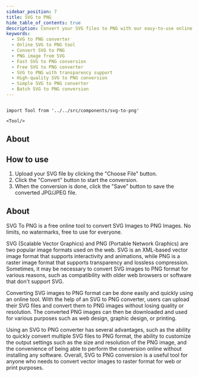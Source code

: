 ```yaml
---
sidebar_position: 7
title: SVG to PNG
hide_table_of_contents: true
description: Convert your SVG files to PNG with our easy-to-use online tool. Get high-quality PNG images from your SVG files, suitable for use on your website or any other project. Start converting your SVG files to PNG for free now and enjoy the benefits of faster loading times and better user experience.
keywords:
  - SVG to PNG converter
  - Online SVG to PNG tool
  - Convert SVG to PNG
  - PNG image from SVG
  - Fast SVG to PNG conversion
  - Free SVG to PNG converter
  - SVG to PNG with transparency support
  - High-quality SVG to PNG conversion
  - Simple SVG to PNG converter
  - Batch SVG to PNG conversion
---
```


```mdx-code-block

import Tool from '../../src/components/svg-to-png'

<Tool/>

```

## About

<h2 style={{ color: "#17c964" }}>How to use</h2>

1. Upload your SVG file by clicking the "Choose File" button.
2. Click the "Convert" button to start the conversion.
3. When the conversion is done, click the "Save" button to save the converted JPG/JPEG file.

<h2 style={{ color: "#ff4ecd" }}>About</h2>

SVG To PNG is a free online tool to convert SVG Images to PNG Images. No limits, no watermarks, free to use for everyone.

SVG (Scalable Vector Graphics) and PNG (Portable Network Graphics) are two popular image formats used on the web. SVG is an XML-based vector image format that supports interactivity and animations, while PNG is a raster image format that supports transparency and lossless compression. Sometimes, it may be necessary to convert SVG images to PNG format for various reasons, such as compatibility with older web browsers or software that don't support SVG.

Converting SVG images to PNG format can be done easily and quickly using an online tool. With the help of an SVG to PNG converter, users can upload their SVG files and convert them to PNG images without losing quality or resolution. The converted PNG images can then be downloaded and used for various purposes such as web design, graphic design, or printing.

Using an SVG to PNG converter has several advantages, such as the ability to quickly convert multiple SVG files to PNG format, the ability to customize the output settings such as the size and resolution of the PNG image, and the convenience of being able to perform the conversion online without installing any software. Overall, SVG to PNG conversion is a useful tool for anyone who needs to convert vector images to raster format for web or print purposes.
